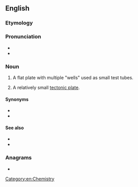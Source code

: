 ==English==

===Etymology===
{{prefix|en|micro|plate}}

===Pronunciation===
* {{IPA|en|/ˈmaɪkɹoʊˌpleɪt/}}
* {{hyph|en|mi|cro|plate}}

===Noun===
{{en-noun}}

# A flat plate with multiple "wells" used as small test tubes.
# {{lb|en|geology|tectonics}} A relatively small [[tectonic plate]].

====Synonyms====
* {{l|en|assay plate}}
* {{l|en|microtiter plate}}

====See also====
* {{l|en|microplate reader}}
* {{pedialite|microtiter plate}}

===Anagrams===
* {{anagrams|en|a=aceilmoprt|lepromatic|pleromatic|temocapril}}

[[Category:en:Chemistry]]